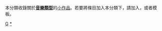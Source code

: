 {{Catnav|頁面分類|艺术|音乐|音樂類型}}
{{hiddencat}}
{{WPSS-cat}}
本分類收錄關於'''[[音樂類型|音樂類型]]'''的[[Wikipedia:小作品|小作品]]。若要將條目加入本分類下，請加入'''{{tl|Music-genre-stub}}'''，或者'''{{tl|音樂類型小作品}}'''模板。

[[Category:音樂小作品|G]]
[[Category:音樂類型|*]]